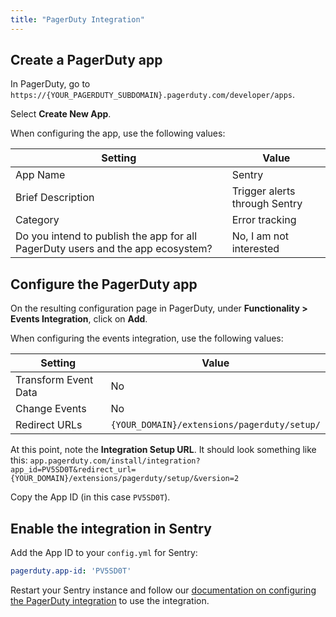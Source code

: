 ```yaml
---
title: "PagerDuty Integration"
---
```


## Create a PagerDuty app
In PagerDuty, go to `https://{YOUR_PAGERDUTY_SUBDOMAIN}.pagerduty.com/developer/apps`.

Select __Create New App__.

When configuring the app, use the following values:

| Setting                                                                                                | Value                                         |
| ------------------------------------------------------------------------------------------------------ | --------------------------------------------- |
| App Name                                                                                               | Sentry                                        |
| Brief Description                                                                                      | Trigger alerts through Sentry                 |
| Category                                                                                               | Error tracking                                |
| Do you intend to publish the app for all PagerDuty users and the app ecosystem?                        | No, I am not interested                                |

## Configure the PagerDuty app
On the resulting configuration page in PagerDuty, under __Functionality > Events Integration__, click on __Add__.

When configuring the events integration, use the following values:

| Setting                         | Value                                         |
| ------------------------------- | --------------------------------------------- |
| Transform Event Data            | No                                            |
| Change Events                   | No                                            |
| Redirect URLs                   | `{YOUR_DOMAIN}/extensions/pagerduty/setup/`   |

At this point, note the __Integration Setup URL__. It should look something like this: `app.pagerduty.com/install/integration?app_id=PV5SD0T&redirect_url={YOUR_DOMAIN}/extensions/pagerduty/setup/&version=2`

Copy the App ID (in this case `PV5SD0T`).

## Enable the integration in Sentry

Add the App ID to your `config.yml` for Sentry:

```yml
pagerduty.app-id: 'PV5SD0T'
```

Restart your Sentry instance and follow our [documentation on configuring the PagerDuty integration](https://docs.sentry.io/product/integrations/pagerduty/) to use the integration.
